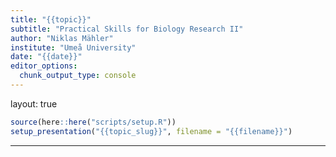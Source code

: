 ```yaml
---
title: "{{topic}}"
subtitle: "Practical Skills for Biology Research II"
author: "Niklas Mähler"
institute: "Umeå University"
date: "{{date}}"
editor_options:
  chunk_output_type: console
---
```


layout: true

```r
source(here::here("scripts/setup.R"))
setup_presentation("{{topic_slug}}", filename = "{{filename}}")
```

---